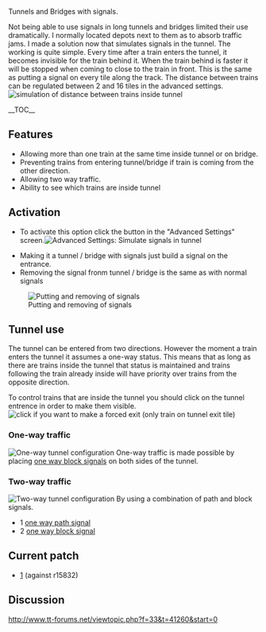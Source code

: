 Tunnels and Bridges with signals.

Not being able to use signals in long tunnels and bridges limited their use dramatically.
I normally located depots next to them as to absorb traffic jams.
I made a solution now that simulates signals in the tunnel.
The working is quite simple.
Every time after a train enters the tunnel, it becomes invisible for the train behind it.
When the train behind is faster it will be stopped when coming to close to the train in front.
This is the same as putting a signal on every tile along the track.
The distance between trains can be regulated between 2 and 16 tiles in the advanced settings.
[[File:en/Dist.png|frame|simulation of distance between trains inside tunnel]]

__TOC__


== Features ==

* Allowing more than one train at the same time inside tunnel or on bridge.
* Preventing trains from entering tunnel/bridge if train is coming from the other direction.
* Allowing two way traffic.
* Ability to see which trains are inside tunnel

== Activation ==

* To activate this option click the button in the "Advanced Settings" screen.[[File:en/Advset.png|frame|Advanced Settings: Simulate signals in tunnel]]

* Making it a tunnel / bridge with signals just build a signal on the entrance.
* Removing the signal fronm tunnel / bridge is the same as with normal signals
[[File:en/Community/Patches/Put and remove signal.png|frame|Putting and removing of signals]]

== Tunnel use ==

The tunnel can be entered from two directions.
However the moment a train enters the tunnel it assumes a one-way status.
This means that as long as there are trains inside the tunnel that status is maintained and trains following the train already inside will have priority over trains from the opposite direction.

To control trains that are inside the tunnel you should click on the tunnel entrence in order to make them visible.
[[File:en/Click.png|frame|click if you want to make a forced exit (only train on tunnel exit tile)]]












=== One-way traffic ===
[[File:en/1way.png|frame|One-way tunnel configuration]]
One-way traffic is made possible by placing [[en/Manual/Signals#one-way-signals|one way block signals]] on both sides of the tunnel.








=== Two-way traffic ===
[[File:en/2way.png|frame|Two-way tunnel configuration]]
By using a combination of path and block signals.
* 1 [[en/Manual/Signals#path-signals|one way path signal]]
* 2 [[en/Manual/Signals#one-way-signals|one way block signal]]






== Current patch ==

* [http://www.tt-forums.net/download/file.php?id=108105] (against r15832)


== Discussion ==

http://www.tt-forums.net/viewtopic.php?f=33&t=41260&start=0
